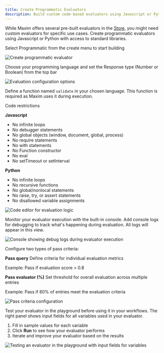 ```yaml
---
title: Create Programmatic Evaluators
description: Build custom code-based evaluators using Javascript or Python
---
```



While Maxim offers several pre-built evaluators in the [Store](/docs/library/how-to/evaluators/use-pre-built-evaluators), you might need custom evaluators for specific use cases. Create programmatic evaluators using Javascript or Python with access to standard libraries.

<Steps>
<Step title="Create evaluator">

Select Programmatic from the create menu <Plus className="inline-block size-5"/> to start building

![Create programmatic evaluator](/images/docs/library/how-to/evaluators/common/create-evaluator.png)

</Step>

<Step title="Configure evaluation settings">

Choose your programming language and set the Response type (Number or Boolean) from the top bar

![Evaluation configuration options](/images/docs/library/how-to/evaluators/programmatic-evaluator/config-top-bar.png)

</Step>

<Step title="Write evaluation logic">

Define a function named `validate` in your chosen language. This function is required as Maxim uses it during execution.

<Callout type="info">
Code restrictions

**Javascript**

- No infinite loops
- No debugger statements
- No global objects (window, document, global, process)
- No require statements
- No with statements
- No Function constructor
- No eval
- No setTimeout or setInterval

**Python**

- No infinite loops
- No recursive functions
- No global/nonlocal statements
- No raise, try, or assert statements
- No disallowed variable assignments

</Callout>

![Code editor for evaluation logic](/images/docs/library/how-to/evaluators/programmatic-evaluator/code-editor.png)

</Step>

<Step title="Evaluator console">

Monitor your evaluator execution with the built-in console. Add console logs for debugging to track what's happening during evaluation. All logs will appear in this view.

![Console showing debug logs during evaluator execution](/images/docs/library/how-to/evaluators/programmatic-evaluator/programmatic-evaluator-console.png)

</Step>

<Step title="Set pass criteria">

Configure two types of pass criteria:

**Pass query**
Define criteria for individual evaluation metrics

Example: Pass if evaluation score > 0.8

**Pass evaluator (%)**
Set threshold for overall evaluation across multiple entries

Example: Pass if 80% of entries meet the evaluation criteria

![Pass criteria configuration](/images/docs/library/how-to/evaluators/common/pass-criteria.png)

</Step>

<Step title="Test your evaluator">

Test your evaluator in the playground before using it in your workflows. The right panel shows input fields for all variables used in your evaluator.

1. Fill in sample values for each variable
2. Click **Run** to see how your evaluator performs
3. Iterate and improve your evaluator based on the results

![Testing an evaluator in the playground with input fields for variables](/images/docs/library/how-to/evaluators/common/evaluator-playground.png)

</Step>
</Steps>

